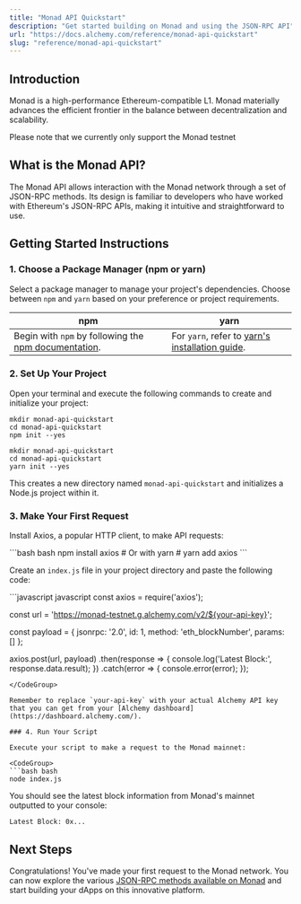 ```yaml
---
title: "Monad API Quickstart"
description: "Get started building on Monad and using the JSON-RPC API"
url: "https://docs.alchemy.com/reference/monad-api-quickstart"
slug: "reference/monad-api-quickstart"
---
```


## Introduction

Monad is a high-performance Ethereum-compatible L1. Monad materially advances the efficient frontier in the balance between decentralization and scalability.

<Info>
  Please note that we currently only support the Monad testnet
</Info>

## What is the Monad API?

The Monad API allows interaction with the Monad network through a set of JSON-RPC methods. Its design is familiar to developers who have worked with Ethereum's JSON-RPC APIs, making it intuitive and straightforward to use.

## Getting Started Instructions

### 1. Choose a Package Manager (npm or yarn)

Select a package manager to manage your project's dependencies. Choose between `npm` and `yarn` based on your preference or project requirements.

| npm                                                                                                                       | yarn                                                                                                |
| ------------------------------------------------------------------------------------------------------------------------- | --------------------------------------------------------------------------------------------------- |
| Begin with `npm` by following the [npm documentation](https://docs.npmjs.com/downloading-and-installing-node-js-and-npm). | For `yarn`, refer to [yarn's installation guide](https://classic.yarnpkg.com/lang/en/docs/install). |

### 2. Set Up Your Project

Open your terminal and execute the following commands to create and initialize your project:

```shell
mkdir monad-api-quickstart
cd monad-api-quickstart
npm init --yes
```

```shell
mkdir monad-api-quickstart
cd monad-api-quickstart
yarn init --yes
```

This creates a new directory named `monad-api-quickstart` and initializes a Node.js project within it.

### 3. Make Your First Request

Install Axios, a popular HTTP client, to make API requests:

<CodeGroup>
  ```bash bash
  npm install axios
  # Or with yarn
  # yarn add axios
  ```
</CodeGroup>

Create an `index.js` file in your project directory and paste the following code:

<CodeGroup>
  ```javascript javascript
  const axios = require('axios');

  const url = 'https://monad-testnet.g.alchemy.com/v2/${your-api-key}';

  const payload = {
    jsonrpc: '2.0',
    id: 1,
    method: 'eth_blockNumber',
    params: []
  };

  axios.post(url, payload)
    .then(response => {
      console.log('Latest Block:', response.data.result);
    })
    .catch(error => {
      console.error(error);
    });
  ```
</CodeGroup>

Remember to replace `your-api-key` with your actual Alchemy API key that you can get from your [Alchemy dashboard](https://dashboard.alchemy.com/).

### 4. Run Your Script

Execute your script to make a request to the Monad mainnet:

<CodeGroup>
  ```bash bash
  node index.js
  ```
</CodeGroup>

You should see the latest block information from Monad's mainnet outputted to your console:

```shell
Latest Block: 0x...
```

## Next Steps

Congratulations! You've made your first request to the Monad network. You can now explore the various [JSON-RPC methods available on Monad](/reference/monad-api-endpoints) and start building your dApps on this innovative platform.
